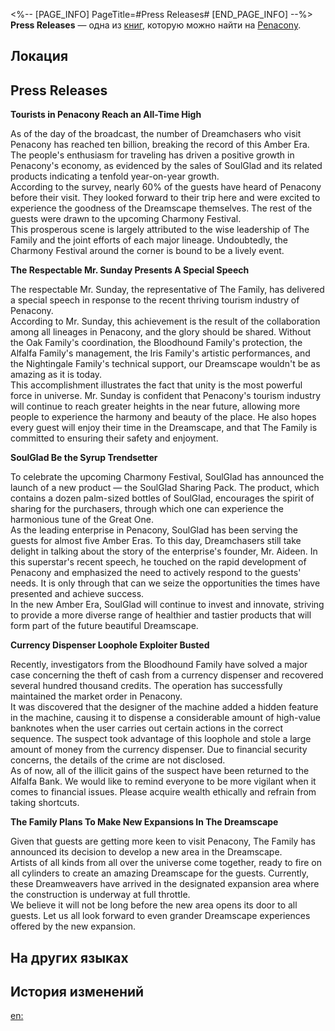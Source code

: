 <%-- [PAGE_INFO]
PageTitle=#Press Releases#
[END_PAGE_INFO] --%>
{{Дополнить}}
{{Книга Инфобокс
|id           = 309
|partIds      = 190569
|Название     = 
|Изображение  = Предмет Газета.png
|Мир          = Penacony
|Томов        = 1
|Автор        = <!--нужно добавить-->
|Описание     = Penacony TV Station's countless press releases, in them are recorded some humorous events that occurred in dreams.
|Том1         = {{tx}}
|Источник1    = {{tx|Отсутствует источник}}
|Персонажи    = 
|Фракции      = Penacony; The Family
}}
'''Press Releases''' — одна из [[Книги|книг]], которую можно найти на [[Penacony]].

==Локация==
{{Отметка карты|<!--название карты-->|<!--id отметки-->}}

==Press Releases==
'''Tourists in Penacony Reach an All-Time High'''

As of the day of the broadcast, the number of Dreamchasers who visit Penacony has reached ten billion, breaking the record of this Amber Era. The people's enthusiasm for traveling has driven a positive growth in Penacony's economy, as evidenced by the sales of SoulGlad and its related products indicating a tenfold year-on-year growth.<br />
According to the survey, nearly 60% of the guests have heard of Penacony before their visit. They looked forward to their trip here and were excited to experience the goodness of the Dreamscape themselves. The rest of the guests were drawn to the upcoming Charmony Festival.<br />
This prosperous scene is largely attributed to the wise leadership of The Family and the joint efforts of each major lineage. Undoubtedly, the Charmony Festival around the corner is bound to be a lively event.


'''The Respectable Mr. Sunday Presents A Special Speech'''

The respectable Mr. Sunday, the representative of The Family, has delivered a special speech in response to the recent thriving tourism industry of Penacony.<br />
According to Mr. Sunday, this achievement is the result of the collaboration among all lineages in Penacony, and the glory should be shared. Without the Oak Family's coordination, the Bloodhound Family's protection, the Alfalfa Family's management, the Iris Family's artistic performances, and the Nightingale Family's technical support, our Dreamscape wouldn't be as amazing as it is today.<br />
This accomplishment illustrates the fact that unity is the most powerful force in universe. Mr. Sunday is confident that Penacony's tourism industry will continue to reach greater heights in the near future, allowing more people to experience the harmony and beauty of the place. He also hopes every guest will enjoy their time in the Dreamscape, and that The Family is committed to ensuring their safety and enjoyment.


'''SoulGlad Be the Syrup Trendsetter'''

To celebrate the upcoming Charmony Festival, SoulGlad has announced the launch of a new product &mdash; the SoulGlad Sharing Pack. The product, which contains a dozen palm-sized bottles of SoulGlad, encourages the spirit of sharing for the purchasers, through which one can experience the harmonious tune of the Great One.<br />
As the leading enterprise in Penacony, SoulGlad has been serving the guests for almost five Amber Eras. To this day, Dreamchasers still take delight in talking about the story of the enterprise's founder, Mr. Aideen. In this superstar's recent speech, he touched on the rapid development of Penacony and emphasized the need to actively respond to the guests' needs. It is only through that can we seize the opportunities the times have presented and achieve success.<br />
In the new Amber Era, SoulGlad will continue to invest and innovate, striving to provide a more diverse range of healthier and tastier products that will form part of the future beautiful Dreamscape.


'''Currency Dispenser Loophole Exploiter Busted'''

Recently, investigators from the Bloodhound Family have solved a major case concerning the theft of cash from a currency dispenser and recovered several hundred thousand credits. The operation has successfully maintained the market order in Penacony.<br />
It was discovered that the designer of the machine added a hidden feature in the machine, causing it to dispense a considerable amount of high-value banknotes when the user carries out certain actions in the correct sequence. The suspect took advantage of this loophole and stole a large amount of money from the currency dispenser. Due to financial security concerns, the details of the crime are not disclosed.<br />
As of now, all of the illicit gains of the suspect have been returned to the Alfalfa Bank. We would like to remind everyone to be more vigilant when it comes to financial issues. Please acquire wealth ethically and refrain from taking shortcuts.


'''The Family Plans To Make New Expansions In The Dreamscape'''

Given that guests are getting more keen to visit Penacony, The Family has announced its decision to develop a new area in the Dreamscape.<br />
Artists of all kinds from all over the universe come together, ready to fire on all cylinders to create an amazing Dreamscape for the guests. Currently, these Dreamweavers have arrived in the designated expansion area where the construction is underway at full throttle.<br />
We believe it will not be long before the new area opens its door to all guests. Let us all look forward to even grander Dreamscape experiences offered by the new expansion.

==На других языках==
{{На других языках
|en   = Press Releases
|zhs  = 新闻稿数则
|zht  = 新聞稿數則
|ja   = いくつかのニュースリリース
|ko   = 몇 가지 보도 자료
|es   = Comunicados de prensa
|fr   = Communiqués de presse
|ru   = Пресс-релизы
|th   = รวมต้นฉบับข่าว
|vi   = Thông Cáo Báo Chí
|de   = Pressemitteilung
|id   = Laporan Pers
|pt   = Comunicados de Imprensa
}}

==История изменений==
{{История изменений|3.5}}

[[en:]]